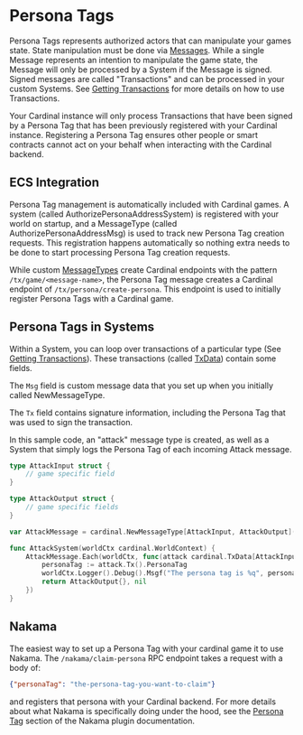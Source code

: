 # Persona Tags

Persona Tags represents authorized actors that can manipulate your games state. State manipulation must be done via [Messages](/Cardinal/API-Reference/Messages). While a single Message represents an intention to manipulate the game state, the Message will only be processed by a System if the Message is signed. Signed messages are called "Transactions" and can be processed in your custom Systems. See [Getting Transactions](/Cardinal/API-Reference/Systems#getting-transactions) for more details on how to use Transactions.

Your Cardinal instance will only process Transactions that have been signed by a Persona Tag that has been previously registered with your Cardinal instance. Registering a Persona Tag ensures other people or smart contracts cannot act on your behalf when interacting with the Cardinal backend.

## ECS Integration

Persona Tag management is automatically included with Cardinal games. A system (called AuthorizePersonaAddressSystem) is registered with your world on startup, and a MessageType (called AuthorizePersonaAddressMsg) is used to track new Persona Tag creation requests. This registration happens automatically so nothing extra needs to be done to start processing Persona Tag creation requests.

While custom [MessageTypes](/Cardinal/API-Reference/Messages#newmessagetype) create Cardinal endpoints with the pattern `/tx/game/<message-name>`, the Persona Tag message creates a Cardinal endpoint of `/tx/persona/create-persona`. This endpoint is used to initially register Persona Tags with a Cardinal game.


## Persona Tags in Systems

Within a System, you can loop over transactions of a particular type (See [Getting Transactions](/Cardinal/API-Reference/Systems#getting-transactions)). These transactions (called [TxData](https://world.dev/Cardinal/API-Reference/Systems#txdata)) contain some fields.

The `Msg` field is custom message data that you set up when you initially called NewMessageType.

The `Tx` field contains signature information, including the Persona Tag that was used to sign the transaction.

In this sample code, an "attack" message type is created, as well as a System that simply logs the Persona Tag of each incoming Attack message.

```go
type AttackInput struct {
	// game specific field
}

type AttackOutput struct {
	// game specific fields
}

var AttackMessage = cardinal.NewMessageType[AttackInput, AttackOutput]("attack")

func AttackSystem(worldCtx cardinal.WorldContext) {
	AttackMessage.Each(worldCtx, func(attack cardinal.TxData[AttackInput]) (AttackOutput, error) {
		personaTag := attack.Tx().PersonaTag
		worldCtx.Logger().Debug().Msgf("The persona tag is %q", personaTag)
		return AttackOutput{}, nil
	})
}
```

## Nakama

The easiest way to set up a Persona Tag with your cardinal game it to use Nakama. The `/nakama/claim-persona` RPC endpoint takes a request with a body of:

```json
{"personaTag": "the-persona-tag-you-want-to-claim"}
```

and registers that persona with your Cardinal backend. For more details about what Nakama is specifically doing under the hood, see the [Persona Tag](/Nakama/plugin#local-userid-to-personatag) section of the Nakama plugin documentation.